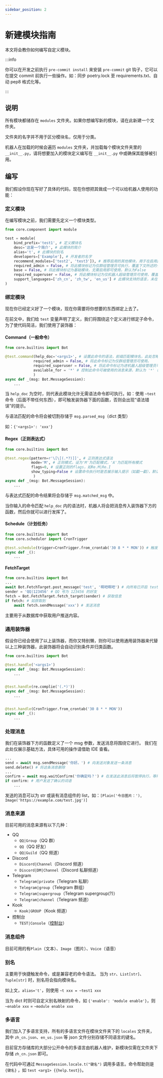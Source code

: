 ```yaml
---
sidebar_position: 2
---
```


# 新建模块指南

本文将会教你如何编写自定义模块。

:::info

你可以在开发之前执行 `pre-commit install` 来安装 `pre-commit` git 钩子，它可以在提交 commit 前执行一些操作。如：同步 poetry.lock 至 requirements.txt、自动 pep8 格式化等。

:::

## 说明

所有模块都储存在 `modules` 文件夹。如果你想编写新的模块，请在此新建一个文件夹。

文件夹的名字并不用于区分模块名，仅用于分类。

机器人在加载的时候会遍历 `modules` 文件夹，并加载每个模块文件夹里的 `__init__.py`，请将想要加入的模块定义编写在 `__init__.py` 中或确保其能够被引用。

## 编写

我们假设你现在写好了具体的代码，现在你想把其做成一个可以给机器人使用的功能：

### 定义模块

在编写模块之前，我们需要先定义一个模块类型。

```py
from core.component import module

test = module(
    bind_prefix='test1', # 定义模块名
    desc='这是一个简介', # 此模块的简介
    alias='t', # 此模块的别名
    developers=['Example'], # 开发者的名字
    recommend_modules=['test2', 'test3']), # 推荐启用的其他模块，用于在启用此模块时进行一并提示
    required_admin = False, # 将此模块标记为仅群组管理员可执行，覆盖下文所述的子命令设定，默认为False
    base = False, # 将此模块标记为基础模块，无需启用即可使用，默认为False
    required_superuser = False, # 将此模块标记为仅机器人超级管理员可使用，覆盖下文所述的子命令设定，默认为False
    support_languages=['zh_cn', 'zh_tw', 'en_us'] # 此模块支持的语言，未在列表内的语言在启用模块时会出现提醒
)
```

### 绑定模块

现在你已经定义好了一个模块，现在你需要将你想要的东西绑定上去了。

在前文中，我们给 `test` 变量声明了定义，我们将围绕这个定义进行绑定子命令，为了使代码简洁，我们使用了装饰器：

#### Command（一般命令）

```py
from core.builtins import Bot

@test.command(help_doc='<args1>', # 设置此命令的语法，前缀匹配模块名，此处忽略。可为 list 或 tuple 来经手多条命令。可为空。
             required_admin = False, # 将此命令标记为仅群组管理员可使用。
             required_superuser = False, # 将此命令标记为进机器人超级管理员可使用。
             available_for = '*' # 控制此命令可被使用的消息来源，默认为 '*'（所有）
             )
async def _(msg: Bot.MessageSession):
    ...
```

当 `help_doc` 为空时，则代表此模块允许无需语法命令即可执行。如：使用 `~test` 命令（后面不带任何东西），即可触发装饰器下面的函数，否则会出现“语法错误”的提示。

与语法匹配的命令将会被切割存储于 `msg.parsed_msg`（dict 类型）

如：`{'<args1>': 'xxx'}`

#### Regex（正则表达式）

```py
from core.builtins import Bot

@test.regex(pattern=r'\[\[(.*?)]]', # 正则表达式语法
            mode='M', # 正则模式，设为'M'为匹配模式，'A'为匹配所有模式
            flags=0, # 设置正则的flags，如Re.M|Re.I
            show_typing=False # 设置命令执行时是否展示输入提示（如戳一戳），默认为True
             )
async def _(msg: Bot.MessageSession):
    ...
```

与表达式匹配的命令结果将会存储于 `msg.matched_msg` 中。

当你输入的命令匹配 `help_doc` 内的语法时，机器人将会把消息传入装饰器下方的函数，然后你就可以进行发挥了。

#### Schedule（计划任务）

```py
from core.builtins import Bot
from core.scheduler import CronTrigger

@test.schedule(trigger=CronTrigger.from_crontab('30 8 * * MON')) # 触发此装饰器的条件
async def _():
    ...
```

#### FetchTarget

```py
from core.builtins import Bot
...
await Bot.FetchTarget.post_message('test', '啊吧啊吧') # 向所有已开启 test 模块的用户推送消息
sender = 'QQ|123456' # QQ 号为 123456 的好友
fetch = Bot.FetchTarget.fetch_target(sender) # 获取信息
if fetch: # 如获取到
    await fetch.sendMessage('xxx') # 发送消息
```

主要用于从数据库中获取用户推送内容。

### 通用装饰器

假设你已经会使用了以上装饰器，而你又特别懒，则你可以使用通用装饰器来代替以上三种装饰器，此装饰器将会自动识别条件并归类函数。

```py
from core.builtins import Bot

@test.handle('<args1>')
async def _(msg: Bot.MessageSession):
    ...


@test.handle(re.complie('(.*)'))
async def _(msg: Bot.MessageSession):
    ...


@test.handle(CronTrigger.from_crontab('30 8 * * MON'))
async def _():
    ...
```

### 处理消息

我们在装饰器下方的函数定义了一个 msg 参数，发送消息将围绕它进行。 我们在此处仅展示基础方法，具体可用的操作请借助 IDE 查看。

```py
...
send = await msg.sendMessage('你好。') # 向发送对象发送一条消息
send.delete() # 将这条消息删除
...
confirm = await msg.waitConfirm('你确定吗？') # 在发送此消息后将暂停执行，等待用户的下一条消息
if confirm: # 用户发送了确认的词语
    ...
```

发送的消息可以为 str 或装有消息组件的 list，如：`[Plain('今日图片：'), Image('https://example.com/test.jpg')]`

### 消息来源

目前可用的消息来源有以下几种：

-   QQ
    -   `QQ|Group`（QQ 群）
    -   `QQ`（QQ 好友）
    -   `QQ|Guild`（QQ 频道）
-   Discord
    -   `Discord|Channel`（Discord 频道）
    -   `Discord|DM|Channel`（Discord 私聊频道）
-   Telegram
    -   `Telegram|private`（Telegram 私聊）
    -   `Telegram|group`（Telegram 群组）
    -   `Telegram|supergroup`（Telegram supergroup(?)）
    -   `Telegram|channel`（Telegram 频道）
-   Kook
    -   `Kook|GROUP`（Kook 频道）
-   控制台
    -   `TEST|Console`（[控制台](/docs/development/console)）

### 消息组件

目前可用的有`Plain`（文本）、`Image`（图片）、`Voice`（语音）

### 别名

主要用于快捷触发命令，或是兼容老的命令语法。 当为 `str`、`List[str]`、`Tuple[str]` 时，别名将会指向模块名。

如上文，`alias='t'`，则使用 `~t xxx = ~test1 xxx`

当为 dict 时则可自定义别名映射的命令，如 `{'enable': 'module enable'}`，则 `~enable xxx` = `~module enable xxx`

### 多语言

我们加入了多语言支持，所有的多语言文件在模块文件夹下的 `locales` 文件夹，其中 `zh_cn.json`、`en_us.json` 等 json 文件分别存储不同语言的键名。

目前官方存储库的大部分公开命令的多语言由机器人维护，新模块仅需在文件夹下存储 `zh_cn.json` 即可。

在代码中可通过 `MessageSession.locale.t("键名")` 调用多语言。命令帮助则是 `{键名}` ，如 `test <arg1> {{help.test}}`。

